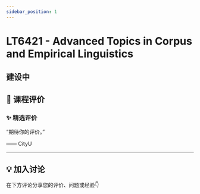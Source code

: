 ```yaml
---
sidebar_position: 1
---
```



# LT6421 - Advanced Topics in Corpus and Empirical Linguistics

## 建设中

## **💬 课程评价**

### ✨ **精选评价**
<div className={commentStyles.commentBox}>
    <p className={commentStyles.commentText}>
        “期待你的评价。”
    </p>
    <p className={commentStyles.commentAuthor}>—— CityU</p>
</div>

---

## **💡 加入讨论**

在下方评论分享您的评价、问题或经验👇
<Utterances />

